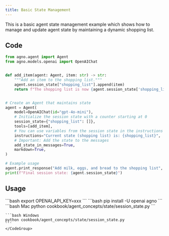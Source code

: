 ```yaml
---
title: Basic State Management
---
```

This is a basic agent state management example which shows how to manage and update agent state by maintaining a dynamic shopping list.
## Code

```python cookbook/agent_concepts/state/session_state.py
from agno.agent import Agent
from agno.models.openai import OpenAIChat


def add_item(agent: Agent, item: str) -> str:
    """Add an item to the shopping list."""
    agent.session_state["shopping_list"].append(item)
    return f"The shopping list is now {agent.session_state['shopping_list']}"


# Create an Agent that maintains state
agent = Agent(
    model=OpenAIChat(id="gpt-4o-mini"),
    # Initialize the session state with a counter starting at 0
    session_state={"shopping_list": []},
    tools=[add_item],
    # You can use variables from the session state in the instructions
    instructions="Current state (shopping list) is: {shopping_list}",
    # Important: Add the state to the messages
    add_state_in_messages=True,
    markdown=True,
)

# Example usage
agent.print_response("Add milk, eggs, and bread to the shopping list", stream=True)
print(f"Final session state: {agent.session_state}")

```

## Usage

<Steps>
  <Snippet file="create-venv-step.mdx" />

  <Step title="Set your API key">
    ```bash
    export OPENAI_API_KEY=xxx
    ```
  </Step>

  <Step title="Install libraries">
    ```bash
    pip install -U openai agno
    ```
  </Step>

  <Step title="Run Example">
    <CodeGroup>
    ```bash Mac
    python cookbook/agent_concepts/state/session_state.py
    ```

    ```bash Windows
    python cookbook/agent_concepts/state/session_state.py
    ```
    </CodeGroup>
  </Step>
</Steps>
